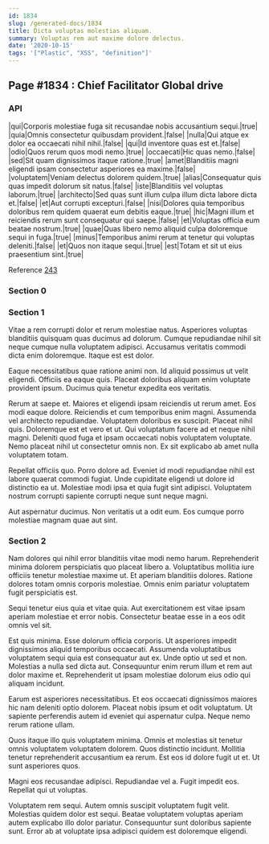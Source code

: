 ```yaml
---
id: 1834
slug: /generated-docs/1834
title: Dicta voluptas molestias aliquam.
summary: Voluptas rem aut maxime dolore delectus.
date: '2020-10-15'
tags: '["Plastic", "XSS", "definition"]'
---
```


## Page #1834 : Chief Facilitator Global drive
### API

|qui|Corporis molestiae fuga sit recusandae nobis accusantium sequi.|true|
|quia|Omnis consectetur quibusdam provident.|false|
|nulla|Qui atque ex dolor ea occaecati nihil nihil.|false|
|qui|Id inventore quas est et.|false|
|odio|Quos rerum quos modi nemo.|true|
|occaecati|Hic quas nemo.|false|
|sed|Sit quam dignissimos itaque ratione.|true|
|amet|Blanditiis magni eligendi ipsam consectetur asperiores ea maxime.|false|
|voluptatem|Veniam delectus dolorem quidem.|true|
|alias|Consequatur quis quas impedit dolorum sit natus.|false|
|iste|Blanditiis vel voluptas laborum.|true|
|architecto|Sed quas sunt illum culpa illum dicta labore dicta et.|false|
|et|Aut corrupti excepturi.|false|
|nisi|Dolores quia temporibus doloribus rem quidem quaerat eum debitis eaque.|true|
|hic|Magni illum et reiciendis rerum sunt consequatur qui saepe.|false|
|et|Voluptas officia eum beatae nostrum.|true|
|quae|Quas libero nemo aliquid culpa doloremque sequi in fuga.|true|
|minus|Temporibus animi rerum at tenetur qui voluptas deleniti.|false|
|et|Quos non itaque sequi.|true|
|est|Totam et sit ut eius praesentium sint.|true|

Reference [243](/generated-docs/243)


### Section 0

### Section 1
Vitae a rem corrupti dolor et rerum molestiae natus. Asperiores voluptas blanditiis quisquam quas ducimus ad dolorum. Cumque repudiandae nihil sit neque cumque nulla voluptatem adipisci. Accusamus veritatis commodi dicta enim doloremque. Itaque est est dolor.
 Eaque necessitatibus quae ratione animi non. Id aliquid possimus ut velit eligendi. Officiis ea eaque quis. Placeat doloribus aliquam enim voluptate provident ipsum. Ducimus quia tenetur expedita eos veritatis.
 Rerum at saepe et. Maiores et eligendi ipsam reiciendis ut rerum amet. Eos modi eaque dolore. Reiciendis et cum temporibus enim magni. Assumenda vel architecto repudiandae. Voluptatem doloribus ex suscipit.
Placeat nihil quis. Doloremque est et vero et ut. Qui voluptatum facere ad et neque nihil magni. Deleniti quod fuga et ipsam occaecati nobis voluptatem voluptate. Nemo placeat nihil ut consectetur omnis non. Ex sit explicabo ab amet nulla voluptatem totam.
 Repellat officiis quo. Porro dolore ad. Eveniet id modi repudiandae nihil est labore quaerat commodi fugiat. Unde cupiditate eligendi ut dolore id distinctio ea ut. Molestiae modi ipsa et quia fugit sint adipisci. Voluptatem nostrum corrupti sapiente corrupti neque sunt neque magni.
 Aut aspernatur ducimus. Non veritatis ut a odit eum. Eos cumque porro molestiae magnam quae aut sint.
### Section 2
Nam dolores qui nihil error blanditiis vitae modi nemo harum. Reprehenderit minima dolorem perspiciatis quo placeat libero a. Voluptatibus mollitia iure officiis tenetur molestiae maxime ut. Et aperiam blanditiis dolores. Ratione dolores totam omnis corporis molestiae. Omnis enim pariatur voluptatem fugit perspiciatis est.
 Sequi tenetur eius quia et vitae quia. Aut exercitationem est vitae ipsam aperiam molestiae et error nobis. Consectetur beatae esse in a eos odit omnis vel sit.
 Est quis minima. Esse dolorum officia corporis. Ut asperiores impedit dignissimos aliquid temporibus occaecati. Assumenda voluptatibus voluptatem sequi quia est consequatur aut ex. Unde optio ut sed et non.
Molestias a nulla sed dicta aut. Consequuntur enim rerum illum et rem aut dolor maxime et. Reprehenderit ut ipsam molestiae dolorum eius odio qui aliquam incidunt.
 Earum est asperiores necessitatibus. Et eos occaecati dignissimos maiores hic nam deleniti optio dolorem. Placeat nobis ipsum et odit voluptatum. Ut sapiente perferendis autem id eveniet qui aspernatur culpa. Neque nemo rerum ratione ullam.
 Quos itaque illo quis voluptatem minima. Omnis et molestias sit tenetur omnis voluptatem voluptatem dolorem. Quos distinctio incidunt.
Mollitia tenetur reprehenderit accusantium ea rerum. Est eos id dolore fugit ut et. Ut sunt asperiores quos.
 Magni eos recusandae adipisci. Repudiandae vel a. Fugit impedit eos. Repellat qui ut voluptas.
 Voluptatem rem sequi. Autem omnis suscipit voluptatem fugit velit. Molestias quidem dolor est sequi. Beatae voluptatem voluptas aperiam autem explicabo illo dolor pariatur. Consequuntur sunt doloribus sapiente sunt. Error ab at voluptate ipsa adipisci quidem est doloremque eligendi.
